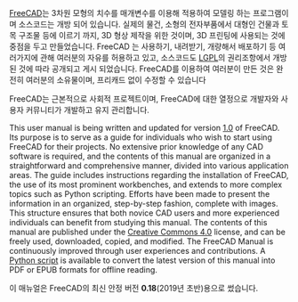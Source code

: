 <languages/>

<div class="mw-translate-fuzzy">
{{Docnav| |[[Manual:What is FreeCAD|Manual:What is FreeCAD]]|[[Manual:Introduction|Manual start]]|IconC = Crystal Clear manual.png}}
</div>

{{Manual:TOC}}

[http://www.freecad.org FreeCAD]는 3차원 모형의 치수를 매개변수를 이용해 적용하여 모델링 하는 프로그램이며 소스코드는 개방 되어 있습니다. 실제의 물건, 소형의 전자부품에서 대형인 건물과 토목 구조물 등에 이르기 까지, 3D 형상 제작을 위한 것이며, 3D 프린팅에 사용되는 것에 중점을 두고 만들었습니다. FreeCAD 는 사용하기, 내려받기, 개량해서 배포하기 등 여러가지에 관해 여러분의 자유를 허용하고 있고, 소스코드도  [https://en.wikipedia.org/wiki/GNU_Lesser_General_Public_License LGPL]의 권리조항에서 개방된 것에 따라 공개되고 게시 되었습니다. FreeCAD를 이용하여 여러분이 만든 것은 완전히 여러분의 소유물이며, 프리캐드 없이 수정할 수 있습니다

<div class="mw-translate-fuzzy">
FreeCAD는 근본적으로 사회적 프로젝트이며, FreeCAD에 대한 열정으로 개발자와 사용자 커뮤니티가 개발하고 유지 관리합니다.
</div>

This user manual is being written and updated for version [[Release_notes_1.0|1.0]] of FreeCAD. Its purpose is to serve as a guide for individuals who wish to start using FreeCAD for their projects. No extensive prior knowledge of any CAD software is required, and the contents of this manual are organized in a straightforward and comprehensive manner, divided into various application areas. The guide includes instructions regarding the installation of FreeCAD, the use of its most prominent workbenches, and extends to more complex topics such as Python scripting. Efforts have been made to present the information in an organized, step-by-step fashion, complete with images. This structure ensures that both novice CAD users and more experienced individuals can benefit from studying this manual. The contents of this manual are published under the [http://creativecommons.org/licenses/by/4.0/ Creative Commons 4.0] license, and can be freely used, downloaded, copied, and modified. The FreeCAD Manual is continuously improved through user experiences and contributions. A [https://wiki.freecad.org/FreeCAD_manual_converter Python script] is available to convert the latest version of this manual into PDF or EPUB formats for offline reading. 

<div class="mw-translate-fuzzy">
이 매뉴얼은 FreeCAD의 최신 안정 버전 '''0.18'''(2019년 초반)용으로 썼습니다.
</div>



<div class="mw-translate-fuzzy">
{{Docnav| |[[Manual:What is FreeCAD|Manual:What is FreeCAD]]|[[Manual:Introduction|Manual start]]|IconC = Crystal Clear manual.png}}
</div>
